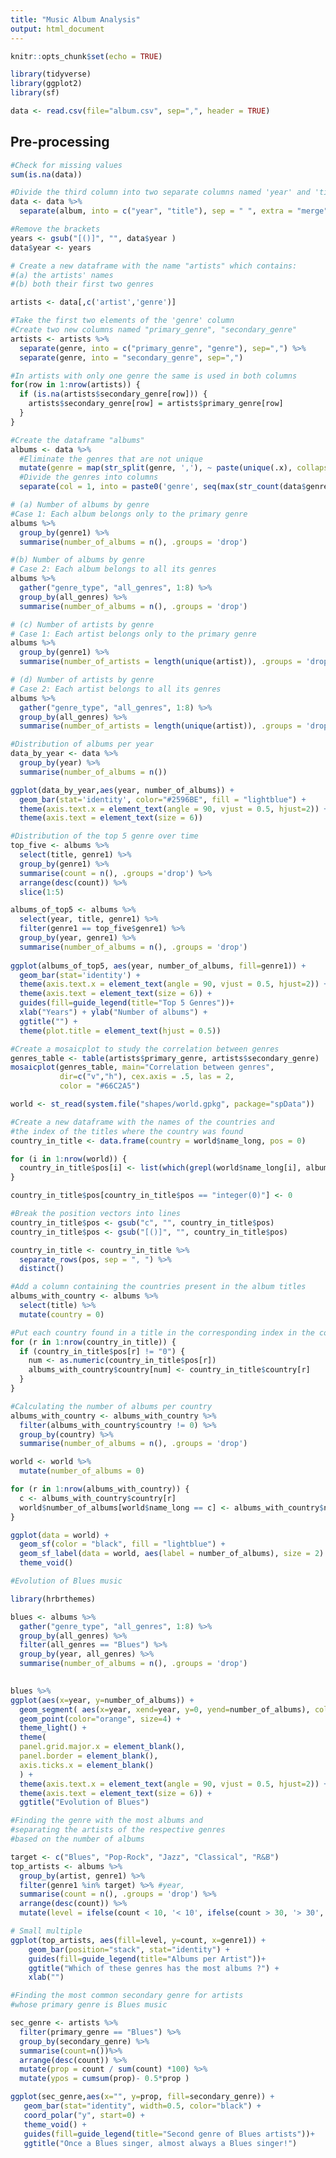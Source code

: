 ---
title: "Music Album Analysis"
output: html_document
---

```{r setup, include=FALSE}
knitr::opts_chunk$set(echo = TRUE)
```

```{r}
library(tidyverse)
library(ggplot2)
library(sf)
```


```{r}
data <- read.csv(file="album.csv", sep=",", header = TRUE)
```

## Pre-processing
```{r}
#Check for missing values 
sum(is.na(data))
```

```{r}
#Divide the third column into two separate columns named 'year' and 'title'
data <- data %>%
  separate(album, into = c("year", "title"), sep = " ", extra = "merge") 

#Remove the brackets
years <- gsub("[()]", "", data$year ) 
data$year <- years 
```


```{r}
# Create a new dataframe with the name "artists" which contains:
#(a) the artists' names
#(b) both their first two genres

artists <- data[,c('artist','genre')]

#Take the first two elements of the 'genre' column
#Create two new columns named "primary_genre", "secondary_genre"
artists <- artists %>%
  separate(genre, into = c("primary_genre", "genre"), sep=",") %>%
  separate(genre, into = "secondary_genre", sep=",")

#In artists with only one genre the same is used in both columns
for(row in 1:nrow(artists)) {
  if (is.na(artists$secondary_genre[row])) {
    artists$secondary_genre[row] = artists$primary_genre[row] 
  }
}

```



```{r}
#Create the dataframe "albums" 
albums <- data %>% 
  #Eliminate the genres that are not unique
  mutate(genre = map(str_split(genre, ','), ~ paste(unique(.x), collapse = ','))) %>% 
  #Divide the genres into columns
  separate(col = 1, into = paste0('genre', seq(max(str_count(data$genre, ',')) + 1L)), sep = ',')
```


```{r}
# (a) Number of albums by genre
#Case 1: Each album belongs only to the primary genre
albums %>%
  group_by(genre1) %>%
  summarise(number_of_albums = n(), .groups = 'drop')
```

```{r}
#(b) Number of albums by genre 
# Case 2: Each album belongs to all its genres 
albums %>%
  gather("genre_type", "all_genres", 1:8) %>%
  group_by(all_genres) %>%
  summarise(number_of_albums = n(), .groups = 'drop')
```



```{r}
# (c) Number of artists by genre
# Case 1: Each artist belongs only to the primary genre
albums %>%
  group_by(genre1) %>%
  summarise(number_of_artists = length(unique(artist)), .groups = 'drop')
```

```{r}
# (d) Number of artists by genre 
# Case 2: Each artist belongs to all its genres
albums %>%
  gather("genre_type", "all_genres", 1:8) %>%
  group_by(all_genres) %>%
  summarise(number_of_artists = length(unique(artist)), .groups = 'drop')
```


```{r}
#Distribution of albums per year
data_by_year <- data %>% 
  group_by(year) %>%
  summarise(number_of_albums = n())

ggplot(data_by_year,aes(year, number_of_albums)) +
  geom_bar(stat='identity', color="#2596BE", fill = "lightblue") +
  theme(axis.text.x = element_text(angle = 90, vjust = 0.5, hjust=2)) +
  theme(axis.text = element_text(size = 6))
```


```{r}
#Distribution of the top 5 genre over time 
top_five <- albums %>%
  select(title, genre1) %>%
  group_by(genre1) %>%
  summarise(count = n(), .groups ='drop') %>%
  arrange(desc(count)) %>%
  slice(1:5)

albums_of_top5 <- albums %>%
  select(year, title, genre1) %>%
  filter(genre1 == top_five$genre1) %>%
  group_by(year, genre1) %>%
  summarise(number_of_albums = n(), .groups = 'drop')
  
ggplot(albums_of_top5, aes(year, number_of_albums, fill=genre1)) +
  geom_bar(stat='identity') +
  theme(axis.text.x = element_text(angle = 90, vjust = 0.5, hjust=2)) +
  theme(axis.text = element_text(size = 6)) +
  guides(fill=guide_legend(title="Top 5 Genres"))+
  xlab("Years") + ylab("Number of albums") +
  ggtitle("") +
  theme(plot.title = element_text(hjust = 0.5))
```


```{r}
#Create a mosaicplot to study the correlation between genres
genres_table <- table(artists$primary_genre, artists$secondary_genre)
mosaicplot(genres_table, main="Correlation between genres",
           dir=c("v","h"), cex.axis = .5, las = 2,
           color = "#66C2A5")
```


```{r}
world <- st_read(system.file("shapes/world.gpkg", package="spData"))

#Create a new dataframe with the names of the countries and 
#the index of the titles where the country was found  
country_in_title <- data.frame(country = world$name_long, pos = 0) 
```

```{r}
for (i in 1:nrow(world)) {
  country_in_title$pos[i] <- list(which(grepl(world$name_long[i], albums$title) == TRUE))
}
```

```{r}
country_in_title$pos[country_in_title$pos == "integer(0)"] <- 0

#Break the position vectors into lines
country_in_title$pos <- gsub("c", "", country_in_title$pos)
country_in_title$pos <- gsub("[()]", "", country_in_title$pos)

country_in_title <- country_in_title %>%
  separate_rows(pos, sep = ", ") %>%
  distinct()
```

```{r}
#Add a column containing the countries present in the album titles
albums_with_country <- albums %>%
  select(title) %>%
  mutate(country = 0) 
```

```{r}
#Put each country found in a title in the corresponding index in the country column
for (r in 1:nrow(country_in_title)) {
  if (country_in_title$pos[r] != "0") {
    num <- as.numeric(country_in_title$pos[r])
    albums_with_country$country[num] <- country_in_title$country[r] 
  } 
}
```

```{r}
#Calculating the number of albums per country
albums_with_country <- albums_with_country %>%
  filter(albums_with_country$country != 0) %>%
  group_by(country) %>%
  summarise(number_of_albums = n(), .groups = 'drop')
```

```{r}
world <- world %>%
  mutate(number_of_albums = 0)

for (r in 1:nrow(albums_with_country)) {
  c <- albums_with_country$country[r]
  world$number_of_albums[world$name_long == c] <- albums_with_country$number_of_albums[r] 
}
```


```{r}
ggplot(data = world) +
  geom_sf(color = "black", fill = "lightblue") +
  geom_sf_label(data = world, aes(label = number_of_albums), size = 2) +
  theme_void()
```


```{r}
#Evolution of Blues music

library(hrbrthemes)

blues <- albums %>%
  gather("genre_type", "all_genres", 1:8) %>%
  group_by(all_genres) %>%
  filter(all_genres == "Blues") %>%
  group_by(year, all_genres) %>%
  summarise(number_of_albums = n(), .groups = 'drop')
  

blues %>%
ggplot(aes(x=year, y=number_of_albums)) +
  geom_segment( aes(x=year, xend=year, y=0, yend=number_of_albums), color="grey") + 
  geom_point(color="orange", size=4) +
  theme_light() +
  theme(
  panel.grid.major.x = element_blank(),
  panel.border = element_blank(),
  axis.ticks.x = element_blank()
  ) +
  theme(axis.text.x = element_text(angle = 90, vjust = 0.5, hjust=2)) +
  theme(axis.text = element_text(size = 6)) +
  ggtitle("Evolution of Blues")
```

```{r}
#Finding the genre with the most albums and 
#separating the artists of the respective genres 
#based on the number of albums

target <- c("Blues", "Pop-Rock", "Jazz", "Classical", "R&B")
top_artists <- albums %>% 
  group_by(artist, genre1) %>% 
  filter(genre1 %in% target) %>% #year,
  summarise(count = n(), .groups = 'drop') %>%
  arrange(desc(count)) %>%
  mutate(level = ifelse(count < 10, '< 10', ifelse(count > 30, '> 30', '10-30')))

# Small multiple
ggplot(top_artists, aes(fill=level, y=count, x=genre1)) + 
    geom_bar(position="stack", stat="identity") +
    guides(fill=guide_legend(title="Albums per Artist"))+
    ggtitle("Which of these genres has the most albums ?") +
    xlab("")
```

```{r}
#Finding the most common secondary genre for artists 
#whose primary genre is Blues music

sec_genre <- artists %>%
  filter(primary_genre == "Blues") %>%
  group_by(secondary_genre) %>%
  summarise(count=n())%>% 
  arrange(desc(count)) %>%
  mutate(prop = count / sum(count) *100) %>%
  mutate(ypos = cumsum(prop)- 0.5*prop )

ggplot(sec_genre,aes(x="", y=prop, fill=secondary_genre)) +
   geom_bar(stat="identity", width=0.5, color="black") +
   coord_polar("y", start=0) +
   theme_void() +
   guides(fill=guide_legend(title="Second genre of Blues artists"))+
   ggtitle("Once a Blues singer, almost always a Blues singer!") 
```

